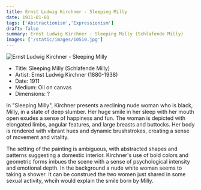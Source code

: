 ```yaml
---
title: Ernst Ludwig Kirchner - Sleeping Milly
date: 1911-01-01
tags: ['Abstractionism','Expressionism']
draft: false
summary: Ernst Ludwig Kirchner - Sleeping Milly (Schlafende Milly)
images: ['/static/images/10510.jpg']
---
```


![Ernst Ludwig Kirchner - Sleeping Milly](/static/images/10510.jpg)

* Title: Sleeping Milly (Schlafende Milly)
* Artist: Ernst Ludwig Kirchner (1880-1938)
* Date: 1911
* Medium: Oil on canvas
* Dimensions: ?

In "Sleeping Milly", Kirchner presents a reclining nude woman who is black, Milly, in a state of deep slumber. Her huge smile in her sleep with her mouth open exudes a sense of happiness and fun. The woman is depicted with elongated limbs, angular features, and large breasts and buttocks. Her body is rendered with vibrant hues and dynamic brushstrokes, creating a sense of movement and vitality.



The setting of the painting is ambiguous, with abstracted shapes and patterns suggesting a domestic interior. Kirchner's use of bold colors and geometric forms imbues the scene with a sense of psychological intensity and emotional depth. In the background a nude white woman seems to taking a shower. It can be construed the two women just shared in some sexual activity, whcih would explain the smile born by Milly. 
